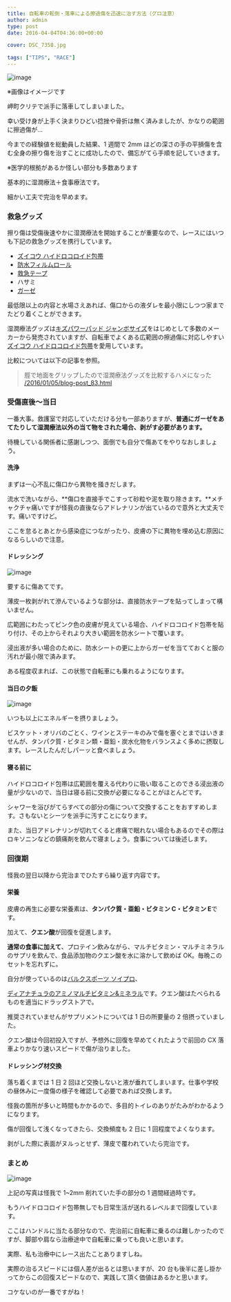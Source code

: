 ---
title: 自転車の転倒・落車による擦過傷を迅速に治す方法（グロ注意）
author: admin
type: post
date: 2016-04-04T04:36:00+00:00

cover: DSC_7358.jpg

tags: ["TIPS", "RACE"]
---

![image](./DSC_7358.jpg)

※画像はイメージです

岬町クリテで派手に落車してしまいました。

幸い受け身が上手く決まりひどい捻挫や骨折は無く済みましたが、かなりの範囲に擦過傷が…

今までの経験値を総動員した結果、1 週間で 2mm ほどの深さの手の平損傷を含む全身の擦り傷を治すことに成功したので、備忘がてら手順を記していきます。

※医学的根拠があるか怪しい部分も多数あります

基本的に湿潤療法＋食事療法です。

細かい工夫で完治を早めます。

### 救急グッズ

擦り傷は受傷後速やかに湿潤療法を開始することが重要なので、レースにはいつも下記の救急グッズを携行しています。

- [ズイコウ ハイドロコロイド包帯][1]<img style="border: none !important; margin: 0px !important;" src="https://ir-jp.amazon-adsystem.com/e/ir?t=gensobunya-22&l=as2&o=9&a=B00C4JYKIS" alt="" width="1" height="1" border="0" />
- [防水フィルムロール][2]<img style="border: none !important; margin: 0px !important;" src="https://ir-jp.amazon-adsystem.com/e/ir?t=gensobunya-22&l=as2&o=9&a=B000FQ4YJC" alt="" width="1" height="1" border="0" />
- [救急テープ][3]<img style="border: none !important; margin: 0px !important;" src="https://ir-jp.amazon-adsystem.com/e/ir?t=gensobunya-22&l=as2&o=9&a=B00C18YEEM" alt="" width="1" height="1" border="0" />
- ハサミ
- [ガーゼ][4]<img style="border: none !important; margin: 0px !important;" src="https://ir-jp.amazon-adsystem.com/e/ir?t=gensobunya-22&l=as2&o=9&a=B000FQUZPY" alt="" width="1" height="1" border="0" />

最低限以上の内容と水場さえあれば、傷口からの液ダレを最小限にしつつ家までたどり着くことができます。

湿潤療法グッズは[キズパワーパッド ジャンボサイズ][5]をはじめとして多数のメーカーから発売されていますが、自転車でよくある広範囲の擦過傷に対応しやすい[ズイコウ ハイドロコロイド包帯][1]を愛用しています。<img style="border: none !important; margin: 0px !important;" src="https://ir-jp.amazon-adsystem.com/e/ir?t=gensobunya-22&l=as2&o=9&a=B001TDM0Q4" alt="" width="1" height="1" border="0" />

比較については以下の記事を参照。

> 脛で地面をグリップしたので湿潤療法グッズを比較するハメになった<br /> <a href="/2016/01/05/blog-post_83.html">/2016/01/05/blog-post_83.html</a>

### 受傷直後～当日

一番大事。救護室で対応していただける分も一部ありますが、**普通にガーゼをあてたりして湿潤療法以外の当て物をされた場合、剥がす必要があります。**

待機している関係者に感謝しつつ、面倒でも自分で傷あてをやりなおしましょう。

#### 洗浄

まずは一心不乱に傷口から異物を掻きだします。

流水で洗いながら、**傷口を直接手でこすって砂粒や泥を取り除きます。**メチャクチャ痛いですが怪我の直後ならアドレナリンが出ているので意外と大丈夫です。痛いですけど。

ここを怠るとあとから感染症につながったり、皮膚の下に異物を埋め込む原因になるらしいので注意。

#### ドレッシング

![image](./IMG_7569.jpg)

要するに傷あてです。

薄皮一枚剥がれて滲んでいるような部分は、直接防水テープを貼ってしまって構いません。

広範囲にわたってピンク色の皮膚が見えている場合、ハイドロコロイド包帯を貼り付け、その上からそれより大きい範囲を防水シートで覆います。

浸出液が多い場合のために、防水シートの更に上からガーゼを当てておくと服の汚れが最小限で済みます。

ある程度収まれば、この状態で自転車にも乗れるようになります。

#### 当日の夕飯

![image](./DSC_7360.jpg)

いつも以上にエネルギーを摂りましょう。

ビスケット・オリバのごとく、ワインとステーキのみで傷を塞ぐとまではいきませんが、タンパク質・ビタミン類・亜鉛・炭水化物をバランスよく多めに摂取します。レースしたんだしパーッと食べましょう。

#### 寝る前に

ハイドロコロイド包帯は広範囲を覆える代わりに吸い取ることのできる浸出液の量が少ないので、当日は寝る前に交換が必要になることがほとんどです。

シャワーを浴びがてらすべての部分の傷について交換することをおすすめします。さもないとシーツを派手に汚すことになります。

また、当日アドレナリンが切れてくると疼痛で眠れない場合もあるのでその際はロキソニンなどの鎮痛剤を飲んで寝ましょう。食事については後述します。

### 回復期

怪我の翌日以降から完治までひたすら繰り返す内容です。

#### 栄養

皮膚の再生に必要な栄養素は、**タンパク質・亜鉛・ビタミン C・ビタミン E**です。

加えて、**クエン酸**が回復を促進します。

**通常の食事に加えて**、プロテイン飲みながら、マルチビタミン・マルチミネラルのサプリを飲んで、食品添加物のクエン酸を水に溶かして飲めば OK。毎晩このセットを忘れずに。

自分が使っているのは[バルクスポーツ ソイプロ][6]、

[ディアナチュラのアミノマルチビタミン&ミネラル][7]です。クエン酸はたべられるものを適当にドラッグストアで。<img style="border: none !important; margin: 0px !important;" src="https://ir-jp.amazon-adsystem.com/e/ir?t=gensobunya-22&l=as2&o=9&a=B004PEHCXU" alt="" width="1" height="1" border="0" /><img style="border: none !important; margin: 0px !important;" src="https://ir-jp.amazon-adsystem.com/e/ir?t=gensobunya-22&l=as2&o=9&a=B004EI6G8E" alt="" width="1" height="1" border="0" />

推奨されていませんがサプリメントについては 1 日の所要量の 2 倍摂っていました。

クエン酸は今回初投入ですが、予想外に回復を早めてくれたようで前回の CX 落車よりかなり速いスピードで傷が治りました。

#### ドレッシング材交換

落ち着くまでは 1 日 2 回ほど交換しないと液が垂れてしまいます。仕事や学校の昼休みに一度傷の様子を確認して必要であれば交換します。

怪我の箇所が多いと時間もかかるので、多目的トイレのありがたみがわかるようになります。

傷が回復して浅くなってきたら、交換頻度も 2 日に 1 回程度でよくなります。

剥がした際に表面がヌルっとせず、薄皮で覆われていたら完治です。

### まとめ

![image](./DSC_7383.jpg)

上記の写真は怪我で 1~2mm 削れていた手の部分の 1 週間経過時です。

もうハイドロコロイド包帯無しでも日常生活が送れるレベルまで回復しています。

ここはハンドルに当たる部分なので、完治前に自転車に乗るのは難しかったのですが、脚部や肩なら治療途中で自転車に乗っても良いと思います。

実際、私も治療中にレース出たことありますしね。

実際の治るスピードには個人差が出るとは思いますが、20 台も後半に差し掛かってからこの回復スピードなので、実践して頂く価値はあるかと思います。

コケないのが一番ですがね！

<LinkBox
  isAmazonLink
  url="http://www.amazon.co.jp/exec/obidos/ASIN/B00C4JYKIS/gensobunya-22/ref=nosim/"
/>

[1]: http://www.amazon.co.jp/gp/product/B00C4JYKIS/ref=as_li_ss_tl?ie=UTF8&camp=247&creative=7399&creativeASIN=B00C4JYKIS&linkCode=as2&tag=gensobunya-22
[2]: http://www.amazon.co.jp/gp/product/B000FQ4YJC/ref=as_li_ss_tl?ie=UTF8&camp=247&creative=7399&creativeASIN=B000FQ4YJC&linkCode=as2&tag=gensobunya-22
[3]: http://www.amazon.co.jp/gp/product/B00C18YEEM/ref=as_li_ss_tl?ie=UTF8&camp=247&creative=7399&creativeASIN=B00C18YEEM&linkCode=as2&tag=gensobunya-22
[4]: http://www.amazon.co.jp/gp/product/B000FQUZPY/ref=as_li_ss_tl?ie=UTF8&camp=247&creative=7399&creativeASIN=B000FQUZPY&linkCode=as2&tag=gensobunya-22
[5]: http://www.amazon.co.jp/gp/product/B001TDM0Q4/ref=as_li_ss_tl?ie=UTF8&camp=247&creative=7399&creativeASIN=B001TDM0Q4&linkCode=as2&tag=gensobunya-22
[6]: http://www.amazon.co.jp/gp/product/B004EI6G8E/ref=as_li_ss_tl?ie=UTF8&camp=247&creative=7399&creativeASIN=B004EI6G8E&linkCode=as2&tag=gensobunya-22
[7]: http://www.amazon.co.jp/gp/product/B004PEHCXU/ref=as_li_ss_tl?ie=UTF8&camp=247&creative=7399&creativeASIN=B004PEHCXU&linkCode=as2&tag=gensobunya-22
